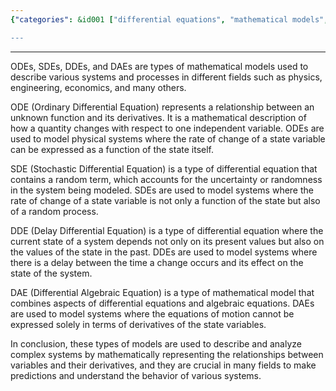 ```yaml
---
{"categories": &id001 ["differential equations", "mathematical models", "physics", "engineering", "economics", "odes", "sdes", "ddes", "daes"], "category": "Mathematics", "date": "2023-02-08 05:28:48", "description": "Differential equations are a type of mathematical model utilized across various disciplines such as physics, engineering, and economics to establish relationships between variables and their derivatives. These equations come in different forms, including Ordinary Differential Equations (ODEs), Stochastic Differential Equations (SDEs), Delay Differential Equations (DDEs), and Distributional Differential Equations (DAEs), each designed to account for specific system properties or uncertainties.", "tags": *id001, "title": "differential equations: ODE (Ordinary Differential Equation), SDE (Stochastic Differential Equation), DDE (Delay Differential Equation), DAE (Differential Algebraic Equation)"}

---
```


------

ODEs, SDEs, DDEs, and DAEs are types of mathematical models used to describe various systems and processes in different fields such as physics, engineering, economics, and many others.

ODE (Ordinary Differential Equation) represents a relationship between an unknown function and its derivatives. It is a mathematical description of how a quantity changes with respect to one independent variable. ODEs are used to model physical systems where the rate of change of a state variable can be expressed as a function of the state itself.

SDE (Stochastic Differential Equation) is a type of differential equation that contains a random term, which accounts for the uncertainty or randomness in the system being modeled. SDEs are used to model systems where the rate of change of a state variable is not only a function of the state but also of a random process.

DDE (Delay Differential Equation) is a type of differential equation where the current state of a system depends not only on its present values but also on the values of the state in the past. DDEs are used to model systems where there is a delay between the time a change occurs and its effect on the state of the system.

DAE (Differential Algebraic Equation) is a type of mathematical model that combines aspects of differential equations and algebraic equations. DAEs are used to model systems where the equations of motion cannot be expressed solely in terms of derivatives of the state variables.

In conclusion, these types of models are used to describe and analyze complex systems by mathematically representing the relationships between variables and their derivatives, and they are crucial in many fields to make predictions and understand the behavior of various systems.

